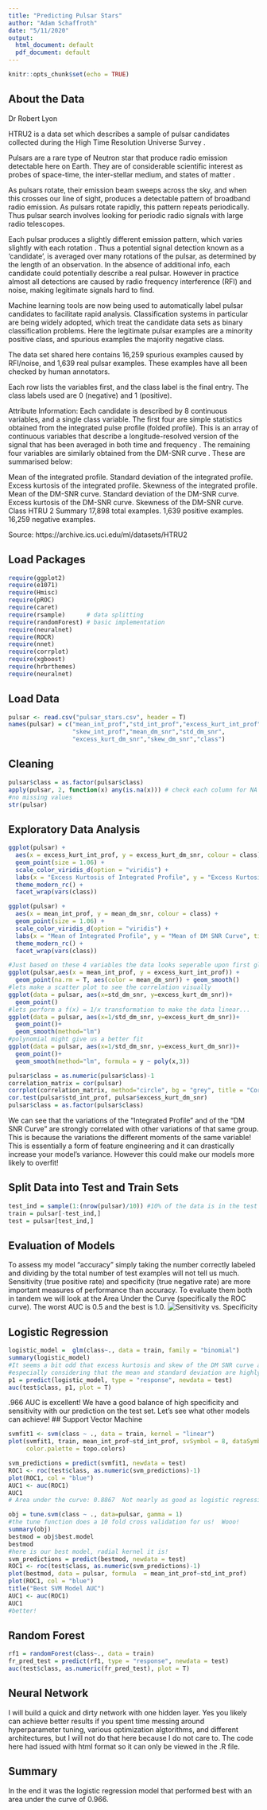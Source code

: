 ```yaml
---
title: "Predicting Pulsar Stars"
author: "Adam Schaffroth"
date: "5/11/2020"
output:
  html_document: default
  pdf_document: default
---
```


```r
knitr::opts_chunk$set(echo = TRUE)
```

## About the Data

Dr Robert Lyon

HTRU2 is a data set which describes a sample of pulsar candidates collected during the High Time Resolution Universe Survey .

Pulsars are a rare type of Neutron star that produce radio emission detectable here on Earth. They are of considerable scientific interest as probes of space-time, the inter-stellar medium, and states of matter .

As pulsars rotate, their emission beam sweeps across the sky, and when this crosses our line of sight, produces a detectable pattern of broadband radio emission. As pulsars
rotate rapidly, this pattern repeats periodically. Thus pulsar search involves looking for periodic radio signals with large radio telescopes.

Each pulsar produces a slightly different emission pattern, which varies slightly with each rotation . Thus a potential signal detection known as a 'candidate', is averaged over many rotations of the pulsar, as determined by the length of an observation. In the absence of additional info, each candidate could potentially describe a real pulsar. However in practice almost all detections are caused by radio frequency interference (RFI) and noise, making legitimate signals hard to find.

Machine learning tools are now being used to automatically label pulsar candidates to facilitate rapid analysis. Classification systems in particular are being widely adopted,
which treat the candidate data sets as binary classification problems. Here the legitimate pulsar examples are a minority positive class, and spurious examples the majority negative class.

The data set shared here contains 16,259 spurious examples caused by RFI/noise, and 1,639 real pulsar examples. These examples have all been checked by human annotators.

Each row lists the variables first, and the class label is the final entry. The class labels used are 0 (negative) and 1 (positive).

Attribute Information: Each candidate is described by 8 continuous variables, and a single class variable. The first four are simple statistics obtained from the integrated pulse profile (folded profile). This is an array of continuous variables that describe a longitude-resolved version of the signal that has been averaged in both time and frequency . The remaining four variables are similarly obtained from the DM-SNR curve . These are summarised below:

Mean of the integrated profile.
Standard deviation of the integrated profile.
Excess kurtosis of the integrated profile.
Skewness of the integrated profile.
Mean of the DM-SNR curve.
Standard deviation of the DM-SNR curve.
Excess kurtosis of the DM-SNR curve.
Skewness of the DM-SNR curve.
Class
HTRU 2 Summary
17,898 total examples.
1,639 positive examples.
16,259 negative examples.

Source: https://archive.ics.uci.edu/ml/datasets/HTRU2

## Load Packages
```r
require(ggplot2)
require(e1071)
require(Hmisc)
require(pROC)
require(caret)
require(rsample)      # data splitting 
require(randomForest) # basic implementation
require(neuralnet)
require(ROCR)
require(nnet)
require(corrplot)
require(xgboost)
require(hrbrthemes)
require(neuralnet)
```

## Load Data
```r
pulsar <- read.csv("pulsar_stars.csv", header = T)
names(pulsar) = c("mean_int_prof","std_int_prof","excess_kurt_int_prof",
                  "skew_int_prof","mean_dm_snr","std_dm_snr",
                  "excess_kurt_dm_snr","skew_dm_snr","class")
```

## Cleaning
```r
pulsar$class = as.factor(pulsar$class)
apply(pulsar, 2, function(x) any(is.na(x))) # check each column for NA missing data
#no missing values
str(pulsar)
```

## Exploratory Data Analysis
```r
ggplot(pulsar) +
  aes(x = excess_kurt_int_prof, y = excess_kurt_dm_snr, colour = class) +
  geom_point(size = 1.06) +
  scale_color_viridis_d(option = "viridis") +
  labs(x = "Excess Kurtosis of Integrated Profile", y = "Excess Kurtosis of DM SNR Curve", title = "Pulsars") +
  theme_modern_rc() +
  facet_wrap(vars(class))

ggplot(pulsar) +
  aes(x = mean_int_prof, y = mean_dm_snr, colour = class) +
  geom_point(size = 1.06) +
  scale_color_viridis_d(option = "viridis") +
  labs(x = "Mean of Integrated Profile", y = "Mean of DM SNR Curve", title = "Pulsars") +
  theme_modern_rc() +
  facet_wrap(vars(class))

#Just based on these 4 variables the data looks seperable upon first glance...
ggplot(pulsar,aes(x = mean_int_prof, y = excess_kurt_int_prof)) + 
  geom_point(na.rm = T, aes(color = mean_dm_snr)) + geom_smooth()
#lets make a scatter plot to see the correlation visually
ggplot(data = pulsar, aes(x=std_dm_snr, y=excess_kurt_dm_snr))+
  geom_point()
#lets perform a f(x) = 1/x transformation to make the data linear...
ggplot(data = pulsar, aes(x=1/std_dm_snr, y=excess_kurt_dm_snr))+
  geom_point()+
  geom_smooth(method="lm")
#polynomial might give us a better fit
ggplot(data = pulsar, aes(x=1/std_dm_snr, y=excess_kurt_dm_snr))+
  geom_point()+
  geom_smooth(method="lm", formula = y ~ poly(x,3))

pulsar$class = as.numeric(pulsar$class)-1
correlation_matrix = cor(pulsar)
corrplot(correlation_matrix, method="circle", bg = "grey", title = "Correlation Matrix")
cor.test(pulsar$std_int_prof, pulsar$excess_kurt_dm_snr)
pulsar$class = as.factor(pulsar$class)
```
We can see that the variations of the "Integrated Profile" and of the "DM SNR Curve" are strongly correlated with other variations of that same group.  This is because the variations the different moments of the same variable!  This is essentially a form of feature engineering and it can drastically increase your model's variance.  However this could make our models more likely to overfit!



## Split Data into Test and Train Sets
```r
test_ind = sample(1:(nrow(pulsar)/10)) #10% of the data is in the test set
train = pulsar[-test_ind,]
test = pulsar[test_ind,]
```

## Evaluation of Models
To assess my model "accuracy" simply taking the number correctly labeled and dividing by the total number of test examples will not tell us much.  Sensitivity (true positive rate) and specificity (true negative rate) are more important measures of performance than accuracy.  To evaluate them both in tandem we will look at the Area Under the Curve (specifically the ROC curve).  The worst AUC is 0.5 and the best is 1.0.
![Sensitivity vs. Specificity](sensitivity vs specificity.jpg)

## Logistic Regression
```r
logistic_model =  glm(class~., data = train, family = "binomial")
summary(logistic_model)
#It seems a bit odd that excess kurtosis and skew of the DM SNR curve are not significant predictors of pulsars,
#especially considering that the mean and standard deviation are highly significant.
p1 = predict(logistic_model, type = "response", newdata = test)
auc(test$class, p1, plot = T)
```
.966 AUC is excellent!  We have a good balance of high specificity and sensitivity with our prediction on the test set.
Let's see what other models can achieve!
## Support Vector Machine
```r
svmfit1 <- svm(class ~ ., data = train, kernel = "linear")
plot(svmfit1, train, mean_int_prof~std_int_prof, svSymbol = 8, dataSymbol = 1, symbolPalette = rainbow(2),
     color.palette = topo.colors)

svm_predictions = predict(svmfit1, newdata = test)
ROC1 <- roc(test$class, as.numeric(svm_predictions)-1)
plot(ROC1, col = "blue")
AUC1 <- auc(ROC1)
AUC1
# Area under the curve: 0.8867  Not nearly as good as logistic regression!  Let's try to tune our SVM

obj = tune.svm(class ~ ., data=pulsar, gamma = 1)
#the tune function does a 10 fold cross validation for us!  Wooo!
summary(obj)
bestmod = obj$best.model
bestmod
#here is our best model, radial kernel it is!
svm_predictions = predict(bestmod, newdata = test)
ROC1 <- roc(test$class, as.numeric(svm_predictions)-1)
plot(bestmod, data = pulsar, formula  = mean_int_prof~std_int_prof)
plot(ROC1, col = "blue")
title("Best SVM Model AUC")
AUC1 <- auc(ROC1)
AUC1
#better!
```

## Random Forest
```r
rf1 = randomForest(class~., data = train)
fr_pred_test = predict(rf1, type = "response", newdata = test)
auc(test$class, as.numeric(fr_pred_test), plot = T)
```
## Neural Network
I will build a quick and dirty network with one hidden layer.  Yes you likely can achieve better results if you spent time messing around hyperparameter tuning, various optimization algtorithms, and different architectures, but I will not do that here because I do not care to. The code here had issued with html format so it can only be viewed in the .R file.


## Summary
In the end it was the logistic regression model that performed best with an area under the curve of 0.966.


















